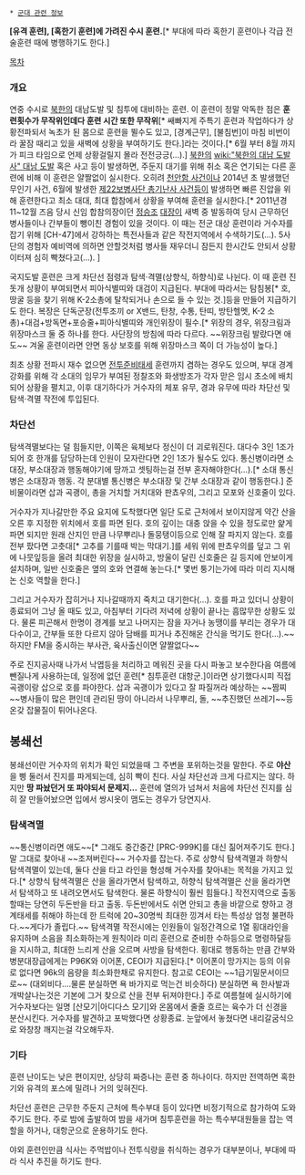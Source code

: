  * [[군대 관련 정보]]

'''[유격 훈련], [혹한기 훈련]에 가려진 수시 훈련.'''[* 부대에 따라 혹한기 훈련이나 각급 전술훈련 때에 병행하기도 한다.]

[[목차]]
=== 개요 ===

연중 수시로 [[북한]]의 대남도발 및 침투에 대비하는 훈련. 이 훈련이 정말 악독한 점은 '''훈련횟수가 무작위인데다 훈련 시간 또한 무작위'''[* 쌔빠지게 주특기 훈련과 작업하다가 상황전파되서 녹초가 된 몸으로 훈련을 뛸수도 있고, [경계근무], [불침번]이 마침 비번이라 꿀잠 때리고 있을 새벽에 상황을 부여하기도 한다.]라는 것이다.[* 6월 부터 8월 까지가 피크 타임으로 언제 상황걸릴지 몰라 전전긍긍(...).] [[북한]]의 [[wiki:"북한의 대남 도발사" 대남 도발]] 혹은 사고 등이 발생하면, 주둔지 대기를 위해 취소 혹은 연기되는 다른 훈련에 비해 이 훈련은 얄짤없이 실시한다. 오히려 [[천안함 사건]]이나  2014년 초 발생했던 무인기 사건, 6월에 발생한 [[제22보병사단 총기난사 사건]]등이 발생하면 빠른 진압을 위해 훈련한다고 최소 대대, 최대 합참에서 상황을 부여해 훈련을 실시한다.[* 2011년경 11~12월 즈음 당시 신임 합참의장이던 [[정승조]] [[대장]]이 새벽 중 발동하여 당시 근무하던 병사들이나 간부들이 뺑이친 경험이 있을 것이다. 이 때는 전군 대상 훈련이라 거수자를 잡기 위해 [CH-47]에서 강하하는 특전사들과 같은 작전지역에서 수색하기도(...). 5사단의 경험자 예비역에 의하면 안할것처럼 병사들 재우더니 잠든지 한시간도 안되서 상황이터져 심히 빡쳤다고(...). ]

국지도발 훈련은 크게 차단선 점령과 탐색·격멸(상향식, 하향식)로 나뉜다. 이 때 훈련 진돗개 상황이 부여되면서 피아식별띠와 대검이 지급된다. 부대에 따라서는 탐침봉[* 호, 땅굴 등을 찾기 위해 K-2소총에 탈착되거나 손으로 들 수 있는 것.]등을 만들어 지급하기도 한다. 복장은 단독군장(전투조끼 or X밴드, 탄창, 수통, 탄띠, 방탄헬멧, K-2 소총)+대검+방독면+포승줄+피아식별띠와 개인위장이 필수.[* 위장의 경우, 위장크림과 위장마스크 둘 중 하나를 한다. 사단장의 방침에 따라 다르다. ~~위장크림 발랐다면 애도~~ 겨울 훈련이라면 안면 동상 보호를 위해 위장마스크 쪽이 더 가능성이 높다.]

최초 상황 전파시 재수 없으면 [[전투준비태세]] 훈련까지 겸하는 경우도 있으며, 부대 경계 강화를 위해 각 소대의 임무가 부여된 정찰조와 화생방조가 각자 맏은 임시 초소에 배치되어 상황을 펼치고, 이후 대기하다가 거수자의 체포 유무, 경과 유무에 따라 차단선 및 탐색·격멸 작전에 투입된다.
=== 차단선 ===
탐색격멸보다는 덜 힘들지만, 이쪽은 육체보다 정신이 더 괴로워진다. 대다수 3인 1조가 되어 호 한개를 담당하는데 인원이 모자란다면 2인 1조가 될수도 있다. 통신병이라면 소대장, 부소대장과 행동해야기에 땅까고 셋팅하는걸 전부 혼자해야한다(...).[* 소대 통신병은 소대장과 행동. 각 분대별 통신병은 부소대장 및 간부 소대장과 같이 행동한다.] 준비물이라면 삽과 곡괭이, 총을 거치할 거치대와 판쵸우의, 그리고 모포와 신호줄이 있다.

거수자가 지나갈만한 주요 요지에 도착했다면 일단 도로 근처에서 보이지않게 약간 산을 오른 후 지정한 위치에서 호를 파면 된다. 호의 깊이는 대충 앉을 수 있을 정도로만 얉게 파면 되지만 원래 산지인 만큼 나무뿌리나 돌뭉탱이등으로 인해 잘 파지지 않는다. 호를 전부 팠다면 고춧대[* 고추를 기를때 박는 막대기.]를 세워 위에 판쵸우의를 덮고 그 위에 나뭇잎등을 올려 최대한 위장을 실시하고, 방울이 달린 신호줄은 길 등지에 안보이게 설치하며, 일반 신호줄은 옆의 호와 연결해 놓는다.[* 몇번 퉁기는가에 따라 미리 지시해논 신호 역할을 한다.]

그리고 거수자가 잡히거나 지나갈때까지 죽치고 대기한다(...). 호를 파고 있더니 상황이 종료되어 그냥 올 때도 있고, 아침부터 기다려 저녁에 상황이 끝나는 흠많무한 상황도 있다. 물론 피곤해서 한명이 경계를 보고 나머지는 잠을 자거나 농땡이를 부리는 경우가 대다수이고, 간부들 또한 다르지 않아 담배를 피거나 추진해온 간식을 먹기도 한다(...).~~하지만 FM을 중시하는 부사관, 육사출신이면 얄짤없다~~

주로 진지공사때 나가서 낙엽등을 처리하고 메워진 곳을 다시 파놓고 보수한다음 여름에 뺀질나게 사용하는데, 일정에 없던 훈련[* 침투훈련 대항군.]이라면 상기했다시피 직접 곡괭이랑 삽으로 호를 파야한다. 삽과 곡괭이가 있다고 잘 파질꺼라 예상하는 ~~짬찌~~병사들이 많은 편인데 관리된 땅이 아니라서 나무뿌리, 돌, ~~추진했던 쓰레기~~등 온갖 잡물질이 튀어나온다.

== 봉쇄선 ==
봉쇄선이란 거수자의 위치가 확인 되었을때 그 주변을 포위하는것을 말한다. 주로 '''야산'''을 삥 둘러서 진지를 파게되는데, 심히 빡이 친다. 사실 차단선과 크게 다르지는 않다. 하지만 '''땅 파놨던거 또 파야되서 문제지...''' 훈련에 열의가 넘쳐서 처음에 차단선 진지를 심히 잘 만들어놨으면 입에서 쌍시옷이 맴도는 경우가 당연지사.

=== 탐색격멸 ===
~~통신병이라면 애도~~[* 그래도 중간중간 [PRC-999K]를 대신 짊어져주기도 한다.]
말 그대로 찾아내 ~~조져버린다~~ 거수자를 잡는다. 주로 상향식 탐색격멸과 하향식 탐색격멸이 있는데, 둘다 산을 타고 라인을 형성해 거수자를 찾아내는 목적을 가지고 있다.[* 상향식 탐색격멸은 산을 올라가면서 탐색하고, 하향식 탐색격멸은 산을 올라가면서 탐색하고 또 내려오면서도 탐색한다. 물론 하향식이 훨씬 힘들다.] 작전지역으로 출동할때는 당연히 두돈반을 타고 출동. 두돈반에서도 쉬면 안되고 총을 바깥으로 향하고 경계태세를 취해야 하는데 한 트럭에 20~30명씩 최대한 낑겨서 타는 특성상 엄청 불편하다.~~게다가 졸립다.~~ 탐색격멸 작전시에는 인원들이 일정간격으로 1열 횡대라인을 유지하며 소음을 최소화하는게 원칙이라 미리 훈련으로 준비한 수하등으로 명령하달등을 지시하고, 최대한 느리게 산을 오르며 사방을 탐색한다. 횡대로 행동하는 만큼 간부와 병분대장급에게는 P96K와 이어폰, CEOI가 지급된다.[* 이어폰이 망가지는 등의 이유로 없다면 96k의 음량을 최소화한채로 유지한다. 참고로 CEOI는 ~~1급기밀문서이므로~~ (대외비다....물론 분실하면 욕 바가지로 먹는건 비슷하다) 분실하면 욕 한사발과 개박살나는것은 기본에 그거 찾으로 산을 전부 뒤져야한다.] 주로 여름철에 실시하기에 거수자보다는 일명 [산모기|아디다스 모기]와 온몸에서 줄줄 흐르는 육수가 더 신경을 분산시킨다. 거수자를 발견하고 포박했다면 상황종료. 눈앞에서 놓쳤다면 내리갈굼식으로 와창창 깨지는걸 각오해두자.
=== 기타 ===
훈련 난이도는 낮은 편이지만, 상당히 짜증나는 훈련 중 하나이다. 하지만 전역하면 혹한기와 유격의 포스에 밀려나 거의 잊혀진다.

차단선 훈련은 근무한 주둔지 근처에 특수부대 등이 있다면 비정기적으로 참가하여 도와주기도 한다. 주로 밤에 출발하여 밤을 새가며 침투훈련을 하는 특수부대원들을 잡는 역할을 하거나, 대항군으로 운용하기도 한다.

야외 훈련인만큼 식사는 주먹밥이나 전투식량을 취식하는 경우가 대부분이나, 부대에 따라 식사 추진을 하기도 한다.
